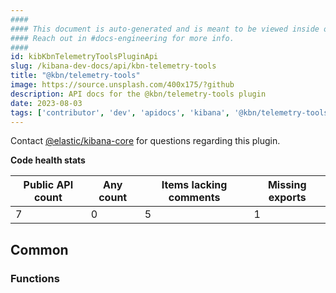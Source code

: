 ```yaml
---
####
#### This document is auto-generated and is meant to be viewed inside our experimental, new docs system.
#### Reach out in #docs-engineering for more info.
####
id: kibKbnTelemetryToolsPluginApi
slug: /kibana-dev-docs/api/kbn-telemetry-tools
title: "@kbn/telemetry-tools"
image: https://source.unsplash.com/400x175/?github
description: API docs for the @kbn/telemetry-tools plugin
date: 2023-08-03
tags: ['contributor', 'dev', 'apidocs', 'kibana', '@kbn/telemetry-tools']
---
```




Contact [@elastic/kibana-core](https://github.com/orgs/elastic/teams/kibana-core) for questions regarding this plugin.

**Code health stats**

| Public API count  | Any count | Items lacking comments | Missing exports |
|-------------------|-----------|------------------------|-----------------|
| 7 | 0 | 5 | 1 |

## Common

### Functions
<DocDefinitionList data={kbnTelemetryToolsObj.common.functions}/>

